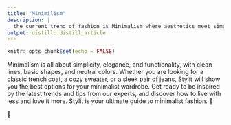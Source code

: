 ```yaml
---
title: "Minimilism"
description: |
  the current trend of fashion is Minimalism where aesthetics meet simplicity
output: distill::distill_article
---
```


```r
knitr::opts_chunk$set(echo = FALSE)
```

Minimalism is all about simplicity, elegance, and functionality, with clean lines, basic shapes, and neutral colors. Whether you are looking for a classic trench coat, a cozy sweater, or a sleek pair of jeans, Stylit will show you the best options for your minimalist wardrobe. Get ready to be inspired by the latest trends and tips from our experts, and discover how to live with less and love it more. Stylit is your ultimate guide to minimalist fashion. 🖤

&#128507;
